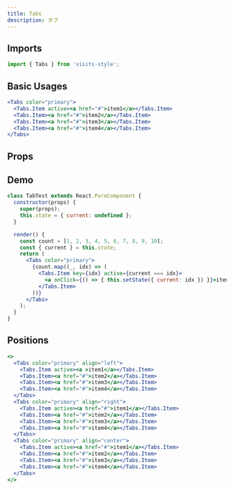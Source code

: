 ```yaml
---
title: Tabs
description: タブ
---
```


## Imports
```javascript
import { Tabs } from 'visits-style';
```

## Basic Usages

```jsx live
<Tabs color="primary">
  <Tabs.Item active><a href="#">item1</a></Tabs.Item>
  <Tabs.Item><a href="#">item2</a></Tabs.Item>
  <Tabs.Item><a href="#">item3</a></Tabs.Item>
  <Tabs.Item><a href="#">item4</a></Tabs.Item>
</Tabs>
```

## Props


## Demo

```jsx live
class TabTest extends React.PureComponent {
  constructor(props) {
    super(props);
    this.state = { current: undefined };
  }

  render() {
    const count = [1, 2, 3, 4, 5, 6, 7, 8, 9, 10];
    const { current } = this.state;
    return (
      <Tabs color="primary">
        {count.map((_, idx) => (
          <Tabs.Item key={idx} active={current === idx}>
            <a onClick={() => { this.setState({ current: idx }) }}>item{idx}</a>
          </Tabs.Item>
        ))}
      </Tabs>
    );
  }
}
```


## Positions

```jsx live
<>
  <Tabs color="primary" align="left">
    <Tabs.Item active><a >item1</a></Tabs.Item>
    <Tabs.Item><a href="#">item2</a></Tabs.Item>
    <Tabs.Item><a href="#">item3</a></Tabs.Item>
    <Tabs.Item><a href="#">item4</a></Tabs.Item>
  </Tabs>
  <Tabs color="primary" align="right">
    <Tabs.Item active><a href="#">item1</a></Tabs.Item>
    <Tabs.Item><a href="#">item2</a></Tabs.Item>
    <Tabs.Item><a href="#">item3</a></Tabs.Item>
    <Tabs.Item><a href="#">item4</a></Tabs.Item>
  </Tabs>
  <Tabs color="primary" align="center">
    <Tabs.Item active><a href="#">item1</a></Tabs.Item>
    <Tabs.Item><a href="#">item2</a></Tabs.Item>
    <Tabs.Item><a href="#">item3</a></Tabs.Item>
    <Tabs.Item><a href="#">item4</a></Tabs.Item>
  </Tabs>
</>
```
